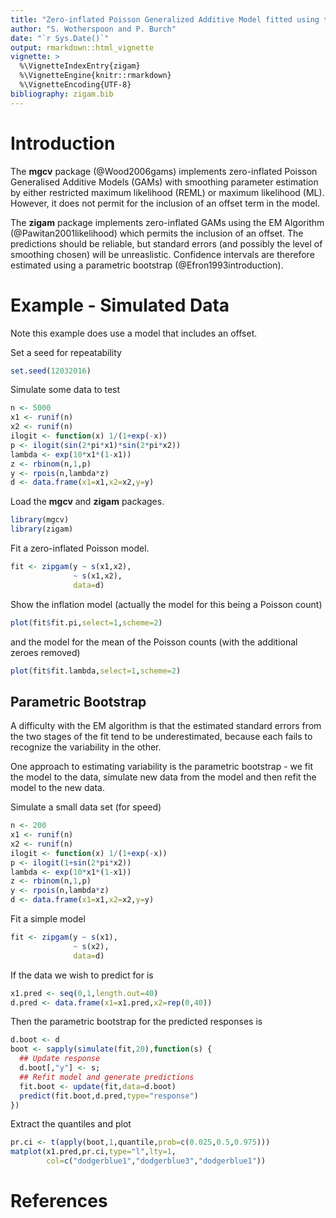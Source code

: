 ```yaml
---
title: "Zero-inflated Poisson Generalized Additive Model fitted using the EM Algorithm"
author: "S. Wotherspoon and P. Burch"
date: "`r Sys.Date()`"
output: rmarkdown::html_vignette
vignette: >
  %\VignetteIndexEntry{zigam}
  %\VignetteEngine{knitr::rmarkdown}
  %\VignetteEncoding{UTF-8}
bibliography: zigam.bib
---
```


# Introduction

The **mgcv** package (@Wood2006gams) implements zero-inflated Poisson Generalised Additive Models (GAMs) with smoothing parameter estimation by either restricted maximum likelihood (REML) or maximum likelihood (ML). However, it does not permit for the inclusion of an offset term in the model.

The **zigam** package implements zero-inflated GAMs using the EM Algorithm (@Pawitan2001likelihood) which permits the inclusion of an offset. The predictions should be reliable, but standard errors (and possibly the level of smoothing chosen) will be unreaslistic. Confidence intervals are therefore estimated using a parametric bootstrap (@Efron1993introduction).

# Example - Simulated Data

Note this example does use a model that includes an offset.

Set a seed for repeatability

```r
set.seed(12032016)
```

Simulate some data to test

```r
n <- 5000
x1 <- runif(n)
x2 <- runif(n)
ilogit <- function(x) 1/(1+exp(-x))
p <- ilogit(sin(2*pi*x1)*sin(2*pi*x2))
lambda <- exp(10*x1*(1-x1))
z <- rbinom(n,1,p)
y <- rpois(n,lambda*z)
d <- data.frame(x1=x1,x2=x2,y=y)
```

Load the **mgcv** and **zigam** packages.

```r
library(mgcv)
library(zigam)
```

Fit a zero-inflated Poisson model.

```r
fit <- zipgam(y ~ s(x1,x2),
              ~ s(x1,x2),
              data=d)
```

Show the inflation model (actually the model for this being a Poisson count)

```r
plot(fit$fit.pi,select=1,scheme=2)
```

and the model for the mean of the Poisson counts (with the additional zeroes removed)

```r
plot(fit$fit.lambda,select=1,scheme=2)
```

## Parametric Bootstrap

A difficulty with the EM algorithm is that the estimated standard
errors from the two stages of the fit tend to be underestimated,
because each fails to recognize the variability in the other.

One approach to estimating variability is the parametric bootstrap -
we fit the model to the data, simulate new data from the model and
then refit the model to the new data.

Simulate a small data set (for speed)

```r
n <- 200
x1 <- runif(n)
x2 <- runif(n)
ilogit <- function(x) 1/(1+exp(-x))
p <- ilogit(1+sin(2*pi*x2))
lambda <- exp(10*x1*(1-x1))
z <- rbinom(n,1,p)
y <- rpois(n,lambda*z)
d <- data.frame(x1=x1,x2=x2,y=y)
```

Fit a simple model

```r
fit <- zipgam(y ~ s(x1),
              ~ s(x2),
              data=d)
```


If the data we wish to predict for is

```r
x1.pred <- seq(0,1,length.out=40)
d.pred <- data.frame(x1=x1.pred,x2=rep(0,40))
```

Then the parametric bootstrap for the predicted responses is

```r
d.boot <- d
boot <- sapply(simulate(fit,20),function(s) {
  ## Update response
  d.boot[,"y"] <- s;
  ## Refit model and generate predictions
  fit.boot <- update(fit,data=d.boot)
  predict(fit.boot,d.pred,type="response")
})
```

Extract the quantiles and plot

```r
pr.ci <- t(apply(boot,1,quantile,prob=c(0.025,0.5,0.975)))
matplot(x1.pred,pr.ci,type="l",lty=1,
        col=c("dodgerblue1","dodgerblue3","dodgerblue1"))
```

# References

